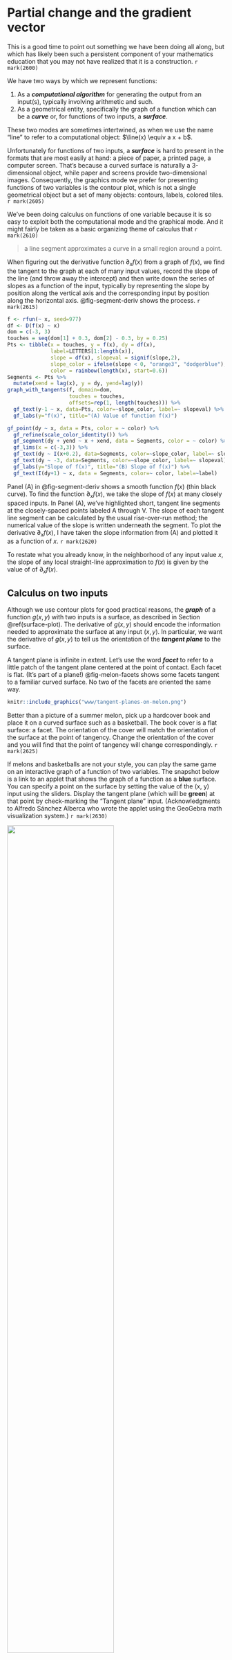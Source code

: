 # Partial change and the gradient vector

This is a good time to point out something we have been doing all along, but which has likely been such a persistent component of your mathematics education that you may not have realized that it is a construction. `r mark(2600)`

We have two ways by which we represent functions:

1. As a ***computational algorithm*** for generating the output from an input(s), typically involving arithmetic and such. 
2. As a geometrical entity, specifically the graph of a function which can be a ***curve*** or, for functions of two inputs, a ***surface***.

These two modes are sometimes intertwined, as when we use the name "line" to refer to a computational object: $\line(x) \equiv a x + b$.

Unfortunately for functions of two inputs, a ***surface*** is hard to present in the formats that are most easily at hand: a piece of paper, a printed page, a computer screen. That's because a curved surface is naturally a 3-dimensional object, while paper and screens provide two-dimensional images. Consequently, the graphics mode we prefer for presenting functions of two variables is the contour plot, which is not a single geometrical object but a set of many objects: contours, labels, colored tiles.  `r mark(2605)`

We've been doing calculus on functions of one variable because it is so easy to exploit both the computational mode and the graphical mode. And it might fairly be taken as a basic organizing theme of calculus that  `r mark(2610)`

> a line segment approximates a curve in a small region around a point.

When figuring out the derivative function $\partial_x f(x)$ from a graph of $f(x)$, we find the tangent to the graph at each of many input values, record the slope of the line (and throw away the intercept) and then write down the series of slopes as a function of the input, typically by representing the slope by position along the vertical axis and the corresponding input by position along the horizontal axis. @fig-segment-deriv shows the process. `r mark(2615)`

```r
f <- rfun(~ x, seed=977)
df <- D(f(x) ~ x)
dom = c(-3, 3)
touches = seq(dom[1] + 0.3, dom[2] - 0.3, by = 0.25)
Pts <- tibble(x = touches, y = f(x), dy = df(x), 
              label=LETTERS[1:length(x)],
              slope = df(x), slopeval = signif(slope,2),
              slope_color = ifelse(slope < 0, "orange3", "dodgerblue"),
              color = rainbow(length(x), start=0.6)) 
Segments <- Pts %>%
  mutate(xend = lag(x), y = dy, yend=lag(y))
graph_with_tangents(f, domain=dom, 
                    touches = touches,
                    offsets=rep(1, length(touches))) %>%
  gf_text(y-1 ~ x, data=Pts, color=~slope_color, label=~ slopeval) %>%
  gf_labs(y="f(x)", title="(A) Value of function f(x)")

gf_point(dy ~ x, data = Pts, color = ~ color) %>%
  gf_refine(scale_color_identity()) %>%
  gf_segment(dy + yend ~ x + xend, data = Segments, color = ~ color) %>%
  gf_lims(x = c(-3,3)) %>%
  gf_text(dy ~ I(x+0.2), data=Segments, color=~slope_color, label=~ slopeval) %>%
  gf_text(dy ~ -3, data=Segments, color=~slope_color, label=~ slopeval) %>%
  gf_labs(y="Slope of f(x)", title="(B) Slope of f(x)") %>%
  gf_text(I(dy+1) ~ x, data = Segments, color=~ color, label=~label)
```

Panel (A) in @fig-segment-deriv shows a smooth function $f(x)$ (thin black curve). To find the function $\partial_x f(x)$, we take the slope of $f(x)$ at many closely spaced inputs. In Panel (A), we've highlighted short, tangent line segments at the closely-spaced points labeled A through V. The slope of each tangent line segment can be calculated by the usual rise-over-run method; the numerical value of the slope is written underneath the segment. To plot the derivative $\partial_x f(x)$, I have taken the slope information from (A) and plotted it as a function of $x$. `r mark(2620)`

To restate what you already know, in the neighborhood of any input value $x$, the slope of any local straight-line approximation to $f(x)$ is given by the value of of $\partial_x f(x)$. 

## Calculus on two inputs

Although we use contour plots for good practical reasons, the ***graph*** of a function $g(x,y)$ with two inputs is a surface, as described in Section \@ref(surface-plot). The derivative of $g(x,y)$ should encode the information needed to approximate the surface at any input $(x,y)$. In particular, we want the derivative of $g(x,y)$ to tell us the orientation of the ***tangent plane*** to the surface.

A tangent plane is infinite in extent. Let's use the word ***facet*** to refer to a little patch of the tangent plane centered at the point of contact. Each facet is flat. (It's part of a plane!) @fig-melon-facets shows some facets tangent to a familiar curved surface. No two of the facets are oriented the same way.

```r
knitr::include_graphics("www/tangent-planes-on-melon.png")
```

Better than a picture of a summer melon, pick up a hardcover book and place it on a curved surface such as a basketball. The book cover is a flat surface: a facet. The orientation of the cover will match the orientation of the surface at the point of tangency. Change the orientation of the cover and you will find that the point of tangency will change correspondingly.  `r mark(2625)`

If melons and basketballs are not your style, you can play the same game on an interactive graph of a function of two variables. The snapshot below is a link to an applet that shows the graph of a function as a **blue** surface. You can specify a point on the surface by setting the value of the (x, y) input using the sliders. Display the tangent plane (which will be **green**) at that point by check-marking the "Tangent plane" input. (Acknowledgments to Alfredo Sánchez Alberca who wrote the applet using the GeoGebra math visualization system.) `r mark(2630)`

<!--
[![](www/geogebra-tangent-app.png)](https://www.geogebra.org/m/wTh7KKd3){:target="_blank"}
-->

<a href="https://www.geogebra.org/m/wTh7KKd3" target="_blank"><img src="www/geogebra-tangent-app.png" width="70%"></a>

 `r mark(2635)`



For the purposes of computation by eye, a contour graph of a surface can be easier to deal with. @fig-whole-plot shows the contour graph of a smoothly varying function. Three points have been labeled A, B, and C.  `r mark(2640)`


```r
g <- rfun(~ x + y, seed=382)
Pts <- tibble::tribble(
  ~ x, ~ y, ~ label,
  -1, 1, "A",
  1.5, 1.2, "B",
  -1.7, -1.7, "C"
)
P <- contour_plot(g(x, y) ~ x + y, domain(x=c(-3,3), y=c(-3,3))) %>%
  gf_text(y ~ x, data = Pts, color="magenta", label=~label) %>%
  gf_refine(coord_fixed())
dx <- D(g(x, y) ~ x)
dy <- D(g(x, y) ~ y)
xA <- -1
yA <- 1
gA <- function(x, y) {g(xA, yA) + dx(xA, yA)*(x-xA) + dy(xA,yA)*(y-yA)}
PA <- contour_plot(gA(x, y) ~ x + y, domain(x=xA + 3*c(-.1, .1), y=yA +3*c(-.1, .1))) %>%
  gf_text(y ~ x, data = Pts %>% filter(label=="A"), label=~label, color="magenta", size=12)%>%
  gf_refine(coord_fixed())
PzA <- contour_plot(g(x, y) ~ x + y, domain(x=xA + 3*c(-.1, .1), y=yA +3*c(-.1, .1))) %>%
  gf_text(y ~ x, data = Pts %>% filter(label=="A"), label=~label, color="magenta", size=12)%>%
  gf_refine(coord_fixed())

xB <- 1.5
yB <- 1.2
gB <- function(x, y) {g(xB, yB) + dx(xB, yB)*(x-xB) + dy(xB,yB)*(y-yB)}
PB<-   contour_plot(gB(x, y) ~ x + y, domain(x=c(xB-.1, xB+.1), y=c(yB-.1, yB+.1))) %>%
  gf_text(y ~ x, data = Pts %>% filter(label=="B"), label=~label, color="magenta", size=12)%>%
  gf_refine(coord_fixed())
PzB <- contour_plot(g(x, y) ~ x + y, domain(x=xB + 1*c(-.1, .1), y=yB +1*c(-.1, .1))) %>%
  gf_text(y ~ x, data = Pts %>% filter(label=="B"), label=~label, color="magenta", size=12)%>%
  gf_refine(coord_fixed())

xC <- -1.7
yC <- -1.7
gC<- function(x, y) {g(xC, yC) + dx(xC, yC)*(x-xC) + dy(xC,yC)*(y-yC)}
PC <- contour_plot(gC(x, y) ~ x + y, domain(x=c(xC-.1, xC+.1), y=c(yC-.1, yC+.1))) %>%
  gf_text(y ~ x, data = Pts %>% filter(label=="C"), label=~label, color="magenta", size=12)%>%
  gf_refine(coord_fixed())
PzC <- contour_plot(g(x, y) ~ x + y, domain(x=xC + 1*c(-.1, .1), y=yC +1*c(-.1, .1))) %>%
  gf_text(y ~ x, data = Pts %>% filter(label=="C"), label=~label, color="magenta", size=12)%>%
  gf_refine(coord_fixed())

```

```r
P
```


Zooming in on each of the marked points presents a simpler picture for each of them, although one that is different for each point. Each zoomed-in plot contains almost parallel, almost evenly spaced contours. If the surface had been exactly planar over the entire zoomed-in domain, the contours would be *exactly* parallel and exactly evenly spaced. We can approach such exact parallelness by zooming in more closely around the labeled point. `r mark(2645)`

```r
PzC
PzA
PzB
```

Just as the function $\line(x) \equiv a x + b$ describes a straight line, the function $\text{plane}(x, y) \equiv a + b x + c y$ describes a plane whose orientation is specified by the value of the parameters $b$ and $c$. (Parameter $a$ is about the vertical location of the plane, not it's orientation.) `r mark(2650)`

In @fig-facet-plot, the facets tangent to the original surface at A, B, and C are displayed. Comparing Figures \@ref(fig:zoomed-plot) and \@ref(fig:facet-plot) you can see that each facet has the same orientation as the surface; the contours face in the same way. `r mark(2655)`


```r
PC
PA
PB
```

Remember that the point of constructing such facets is to generalize the idea of a derivative from a function of one input $f(x)$ to functions of two or more inputs such as $g(x,y)$. Just as the derivative $\partial_x f(x_0)$ reflects the ***slope*** of the *line* tangent to the graph of $f(x)$ at $x=x_0$, our plan for the "derivative" of $g(x_0,y_0)$ is to represent the ***orientation*** of the facet tangent to the graph of $g(x,y)$  at $(x=x_0, y=y_0)$. The question for us now is what information is needed to specify an orientation. `r mark(2660)`

One clue comes from the formula for a function whose graph is a plane oriented in a particular direction:

$$\text{plane}(x,y) \equiv a + b x + cy$$

::: {.scaffolding  data-latex=""}
To explore the roles of the parameters $b$ and $c$ in setting the orientation of the line, open a `r sandbox_link()`. The scaffolding code generates a particular instance of $\text{plane}(x,y)$ and plots it in two ways: a contour plot and a surface plot. Change the numerical values of $b$ and $c$ and observe how the orientation of the planar surface changes in the graphs. You can also see that the value of $a$ is irrelevant to the orientation of the plane, just as the intercept of a straight-line graph is irrelevant to the slope of that line. `r mark(2665)`

```r
plane <- makeFun(a + b*x + c*y ~ x + y, a = 1, b = -2.5, c = 1.6)
if (knitr::is_html_output()) {
  interactive_plot(plane(x, y) ~ x + y, domain(x=c(-2, 2), y=c(-2, 2)))
} else {
  knitr::include_graphics(normalizePath("www/plane-3d.png"))
}
contour_plot(plane(x, y) ~ x + y, domain(x=c(-2, 2), y=c(-2, 2))) %>%
  gf_refine(coord_fixed())
```
As always it can be difficult to extract quantitative information from a surface plot. For the example here, you can see that the high-point on the surface is when $x$ is most negative and $y$ is most positive. Compare that to the contour plot to verify that that two modes are displaying the same surface. `r mark(2670)`


(Note: The `gf_refine(coord_fixed())` part of the contour-plot command makes numerical intervals on the horizontal and vertical axes have the same length.)
:::

An instructive experience is to pick up a rigid, flat object, for instance a smartphone or hardcover book. Hold the object level with pinched fingers at the mid-point of each of the short ends, as shown in @fig-hold-book (left).  `r mark(2675)`

```r
knitr::include_graphics("www/level-book.png")
knitr::include_graphics("www/rotated-book.png")
knitr::include_graphics("www/tipped-book.png")
```
You can tip the object in one direction by raising or lowering one hand. (middle picture) And you can tip the object in the other coordinate direction by rotating the object around the line joining the points grasped by the left and right hands. (right picture) By combining these two motions, you can orient the surface of the object in a wide range of directions.^[In describing the orientation of aircraft and ships, three parameters are used: pitch, roll, and yaw. For a geometrical plane (as opposed to an aircraft or ship, which have distinct front and back ends), yaw isn't applicable.] `r mark(2680)`

The purpose of this lesson is to show that two-numbers are sufficient to dictate the orientation of a plane. In terms of @fig-hold-book these are 1) the amount that one hand is raised relative to the other and 2) the angle of rotation around the hand-to-hand axis. `r mark(2685)`

Similarly, in the formula for a plane, the orientation is set by two numbers, $b$ and $c$ in $\text{plane}(x, y) \equiv a + b x + c y$.

How do we find the right $b$ and $c$ for the tangent facet to a function $g(x,y)$ at a specific input $(x_0, y_0)$? Taking slices of $g(x,y)$ provides the answer. In particular, these two slices:
$$\text{slice}_1(x) \equiv g(x, y_0) = a + b\, x + c\, y_0 \\ \text{slice}_2(y) \equiv g(x_0, y) = a + b x_0 + c\, y$$

Look carefully at the formulas for the slices. In $\text{slice}_1(x)$, the value of $y$ is being held constant at $y=y_0$. Similarly, in $\text{slice}_2(y)$ the value of $x$ is held constant at $x=x_0$.  `r mark(2690)`

The parameters $b$ and $c$ can be read out from the derivatives of the respective slices: $b$ is equal to the derivative of the slice$_1$ function with respect to $x$ evaluated at $x=x_0$, while $c$ is the derivative of the slice$_2$ function with respect to $y$ evaluated at $y=y_0$. Or, in the more compact mathematical notation:

$$b = \partial_x \text{slice}_1(x)\left.\strut\right|_{x=x_0} \ \ \text{and}\ \ c=\partial_y \text{slice}_2(y)\left.\strut\right|_{y=y_0}$$
These derivatives of slice functions are called ***partial derivatives***. The word "partial" refers to examining just one input at a time. In the above formulas, the ${\large |}_{x=x_0}$ means to evaluate the derivative at $x=x_0$ and  ${\large |}_{y=y_0}$ means something similar. `r mark(2695)`

You don't need to create the slices explicitly in order to calculate the partial derivatives. 
Simply differentiate $g(x, y)$ with respect to $x$ in order to get parameter $b$ and differentiate $g(x, y)$ with respect to $y$ to get parameter $c$. To demonstrate, we'll make use of the ***sum*** rule:
$$\partial_x g(x, y) = \underbrace{\partial_x a}_{=0} + \underbrace{\partial_x b x}_{=b} + \underbrace{\partial_x cy}_{=0} = b$$
Similarly, $$\partial_y g(x, y) = \underbrace{\partial_y a}_{=0} + \underbrace{\partial_y b x}_{=0} + \underbrace{\partial_y cy}_{=c} = c$$

::: {.takenote  data-latex=""}
Get in the habit of noticing the subscript on the differentiation symbol $\partial$. When taking, for instance, $\partial_y f(x,y,z, \ldots)$, all variables other than $y$ are to be ***held constant***. Some examples: `r mark(2700)`

$$\partial_y 3 x^2 = 0\ \ \text{but}\ \ \ 
\partial_x 3 x^2 = 6x\\
\ \\
\partial_y 2 x^2 y = 2x^2\ \ \text{but}\ \ \
\partial_x 2 x^2 y = 4 x y
$$
:::


## All other things being equal ...

Recall that the derivative of a function of one variable, say, $\partial_x f(x)$ tells you, at each possible value of the input $x$, how much the output will change proportional to a small change in the value of the input. 

Now that we are in the domain of multiple inputs, writing $h$ to stand for "a small change" is not entirely adequate. Instead, we'll write $dx$ for a small change in the $x$ input and $dy$ for a small change in the $y$ input.

With this notation, we write the first-order polynomial approximation to a function of a single input $x$ as $$f(x+dx) = f(x) + \partial_x f(x) \times dx$$
Applying this notation to functions of two inputs, we have:
$$g(x + \color{magenta}{dx}, y) = g(x,y) + \color{magenta}{\partial_x} g(x,y) \times \color{magenta}{dx}\\
\text{and} \\
g(x, y+\color{brown}{dy}) = g(x,y) + \color{brown}{\partial_y} g(x,y) \times \color{brown}{dy}$$

Each of these statements is about *changing one input* while *holding the other input(s) constant*. Or, as the more familiar expression goes, "The effect of changing one input  **all other things being equal** or **all other things held constant**.^[The Latin phrase for this is *ceteris paribus*, often used in economics.] `r mark(2705)`


Everything we've said about differentiation rules applies not just to functions of one input, $f(x)$, but to functions with two or more inputs, $g(x,y)$, $h(x,y,z)$ and so on.  `r mark(2710)`

## Gradient vector

For functions of two inputs, there are two partial derivatives. For functions of three inputs, there are three partial derivatives. We can, of course, collect the partial derivatives into Cartesian coordinate form. This collection is called the ***gradient vector***. `r mark(2715)`

Just as our notation for differences ($\cal D$) and derivatives ($\partial$) involves unusual typography on the letter "D," the notation for the gradient involves such unusual typography although this time on $\Delta$, the Greek version of "D." For the gradient symbol, turn $\Delta$ on its head: $\nabla$. That is,
$$\nabla g(x,y) \equiv \left(\stackrel\strut\strut\partial_x g(x,y), \ \ \partial_y g(x,y)\right)$$

Note that $\nabla g(x,y)$ is a function of both $x$ and $y$, so in general the gradient vector differs from place to place in the function's domain.

The graphics convention for drawing a gradient vector for a particular input, that is, $\nabla g(x_0, y_0)$, puts an arrow with its root at $(x_0, y_0)$, pointing in direction $\nabla g(x_0, y_0)$, as in @fig-one-grad-arrow. `r mark(2720)`

```r
graw <- rfun( ~ x + y, seed=562)
g <- makeFun(graw(x, y)  ~ x & y)
contour_plot(g(x, y+.2) ~ x + y, domain(x=c(-2,2), y=c(0, 4))) %>%
  gf_text(2 ~ 1, label= ~"(x=1,y=2)", color="orange3", hjust=0, vjust=-0.50) %>%
  gradient_plot(g(x, y) ~ x + y, domain(x=c(1,2), y=c(2, 3)), npts=1, color="orange3", alpha=1) %>%
  gf_refine(coord_fixed())
```

A ***gradient field*** (see @fig-gradient-field-A) is the value of the gradient vector at each point in the function's domain. Graphically, in order to prevent over-crowding, the vectors are drawn at discrete points. The lengths of the drawn vectors are set proportional to the numerical length of $\nabla g(x, y)$, so a short vector means the surface is relatively level, a long vector means the surface is relatively steep.  `r mark(2725)`

```r
contour_plot(g(x, y+.2) ~ x + y, domain(x=c(-2,2), y=c(0, 4))) %>%
  gradient_plot(g(x, y) ~ x + y, color="orange3", alpha=1) %>%
  gf_refine(coord_fixed())
```


## Total derivative (optional)

The name "partial derivative" suggests the existence of some kind of derivative that's not just a part, but the whole thing. The ***total derivative*** is such a whole and gratifyingly made up of it's parts, that is, the partial derivatives.

Suppose you are modeling the temperature of some volume of the atmosphere, given as $T(t, x, y, z)$. This merely says that the temperature depends on both time and location, something that is familiar from everyday life.

The partial derivatives have an easy interpretation: $\partial_t T()$ tells how the temperature is changing over time at a given location, perhaps because of the evaporation or condensation of water vapor. $\partial_x T()$ tells how the temperature changes in the $x$ direction, and so on.

The total derivative gives an overall picture of the changes in a parcel of air, which you can thnk of as a tiny balloon-like structure but without the balloon membrane. The temperature inside the "balloon" may change with time (e.g. condensation or evaporation of water), but as the ballon drifts along with the motion of the air (that is, the wind), the evolving location can change the temperature as well. Think of a balloon caught in an updraft: the temperature goes down as the balloon ascends. 

For an imaginary observer located in the balloon, the temperature is changing with time. Part of this change is the instrinsic change measured by $\partial_t T$ but we need to add to that the changes induces by the evolving location of the balloon.  The partial change in temperature due to a change in altitude is $\partial_z T$, but it's important to realize that the coordinates of the location are themselves functions of time: $x(t), y(t), z(t)$. Seeing the function $T()$ for the observer in the balloon as a function of $t$, we have $T(t, x(t), y(t), z(t))$.  This is a function composition: $T()$ composed with each of $x()$, $y()$, and $z()$. Recall in the chain rule $\partial_v f(g(v)) = \partial_v f(g(v)) \partial_v g(v)$ that the derivative of the composed quantity is the product of two derivatives.

Likewise, the total derivative of temperature with respect to the observer riding in the balloon will be add together the parts due to changes in time (holding position constant), x-coordinate (holding time and the other space coordinates constant), and the like. Signifying the total differentiation with a capital $D$, we have
$$D\, T(t) = \partial_t T() + \partial_x T() \cdot\partial_t x + \partial_y T()\cdot \partial_t y + \partial_z T() \cdot\partial_t z$$
Note that $\partial_t x$ is the velocity of the balloon in the x-direction, and similarly for the other coordinate directions. Writing these velocities as $v_x, v_y, v_z$, the total derivative for temperature of a parcel of air embedded in a moving atmosphere is

$$D\ T(t) = \partial_t T + v_x\, \partial_x T + v_y\, \partial_y T + v_z\, \partial_z T$$
Formulations like this, which put the parts of change together into a whole, are often seen in the mathematics of fluid flow as applied in meteorology and oceanology.

<!-- ## Other optimization algorithms

Nelder-Mead, etc.

`rrr insert_calcZ_exercise("XX.XX", "kcblMf", "Exercises/pony-run-bed.Rmd")`

-->

## Differentials {#sec-differential-skier}

> *A little bit of this, a little bit of that.* --- Stevie Wonder, "The Game of Love"

We have framed calculus in terms of ***functions***: transformations that take one (or more!) quantities as input and return a quantity as output. This was not the original formulation. In this section, we will use the original style in order to demonstrate how you can sometimes skip the step of constructing a function before differentiating to answer a question of the sort: "If this quantity changes by a little bit, how much will another, related quantity change?"

As an example, consider the textbook-style problem of a water skier being pulled along the water by a rope pulled in from the top of a tower of height $H$. The skier is distance $x$ from the tower. As the rope is winched in at a constant rate, does the skier go faster or slower as she approaches the tower.

```r
knitr::include_graphics("www/water-skier.png")
```

In the function style of approach, we can write the position function $x(t)$ with input the length of the rope $L(t)$. Using the diagram, you can see that
$$x(t) = \sqrt{\strut L(t)^2 - H^2}\ .$$

Differentiate both sides with respect to $t$ to get the velocity of the skier: $\partial_t x(t)$ through the chain rule:
$$\underbrace{\partial_t x(t)}_{\partial_t f(g(t))} = \underbrace{\frac{1}{2\sqrt{\strut L(t)^2 - H^2}}}_{\left[ \partial_t f \right](g(t)) } \times \underbrace{\left[2 \partial_t L(t)\right]}_{\partial_t g(t)} = \frac{\partial_t L(t)}{\strut\sqrt{L(t)^2 - H^2}}$$

Now to reformulate the problem without defining a function.

Newton referred to "flowing quantities" or "*fluents*" and to what today is universally called derivatives as "*fluxions*." Newton did not have a notion of ***inputs*** and ***output***.^[The meaning of "output" as "to produce" dates from more than 100 years after Newton's death.]

At about the same time as Newton's inventions, very similar ideas were being given very different names by mathematicians on the European continent. There, an infinitely small change in a quantity was called a "*differential*" and the differential of $x$ was denoted $dx$. 

The first calculus textbook was subtitled, *Of the Calculus of Differentials*, in other words, how to calculate differentials. (See @fig-calcul-des-differences.) Section I of this 1696 text is entitled, "Where we give the rules of this calculation," those rules being recognizably the same as presented in Chapter @sec-prod-comp-rules of this book.



```r
knitr::include_graphics("www/Hopital-part-1.png")
```
Definition I of Section I states, 

> "*We call quantities *variable* that grow or decrease continuously; and to the contrary *constant* quantities are those that remain the same while the others change. ... The infinitely small amount by which a continuous quantity increases or decreases is called the **differential**.*"

The differential is not a derivative. The differential is an ***infinitely small change*** in a quantity and a derivative is a ***rate of change***. The differential of a quantity $x$ is written $dx$ in the textbook.^[A "warning" is given in the textbook that the symbol $d$ will always be used to mark the differential of a variable quantity and that $d$ will never be used to indicate a parameter.]

The point of Section I of de l'Hôpital's textbook is to present the rules by which the differentials of complex quantities can be calculated. You'll recognize the product rule in de l'Hôpital's notation: 

```r
knitr::include_graphics("www/lhopitals-product-rule.png")
```

The Pythagorean theorem relates the various quantities this way: 

$$L^2 = x^2 + H^2$$

The differential of each side of the equation refers to "a little bit" of increase in the quantity on that side of the equation:
$$d(L^2) = d(x^2)\ \ \ \implies\ \ \ 2 L\, dL = 2 x\, dx$$ where we've used one of the "rules" for calculating differentials. This gives us
$$dx = \frac{L}{x} dL$$
Think of this as a recipe for calculating $dx$. If you tell me $L$, $x$, and $dL$ then you can calculate the value of $dx$. For instance, suppose the tower is 52 feet tall and that there is $L=173$ feet of tow-rope extending to the skier. The Pythagorean theorem tells us the skier is $x=165$ feet from the base of the tower.  The rope is, let us suppose, being pulled in at the top of the tower at $dL = 10$ feet per second. How fast is $x$ changing?
$$dx = \frac{173\ \text{ft}}{165\ \text{ft}} \times 10 \text{ft s}^{-2} = 10.05\ \text{ft s}^{-1}$$

We'll return to "a little bit of this" when we explore how to add up little bits to get the whole in Chapter @sec-accum-symbolic.



## Exercises

`r insert_calcZ_exercise("24.01", "xdkw", "Exercises/gradient-field-orange.Rmd")`

`r insert_calcZ_exercise("24.02", "9iowVB", "Exercises/partial-purple.Rmd")`

`r insert_calcZ_exercise("24.04", "qdkw", "Exercises/partial-tan.Rmd")`

`r insert_calcZ_exercise("24.06", "uekses", "Exercises/partial-doctor.Rmd")`


`r insert_calcZ_exercise("24.07", "RbuhMy", "Exercises/child-hide-lamp.Rmd")`

`r insert_calcZ_exercise("24.08", "lkwciw", "Exercises/gradient-field-blue.Rmd")`


`r insert_calcZ_exercise("24.10", "wkd83", "Exercises/gradient-field-red.Rmd")`

`r insert_calcZ_exercise("24.12", "tPsfoR", "Exercises/boy-iron-dish.Rmd")`

`r insert_calcZ_exercise("24.13", "YMxxSG", "Exercises/buck-lie-plant.Rmd")`

`r insert_calcZ_exercise("24.14", "vkdlw", "Exercises/partial-house.Rmd")`

`r insert_calcZ_exercise("24.16", "72ldw", "Exercises/spider-blow-lamp.Rmd")`


`r insert_calcZ_exercise("24.18", "oekse", "Exercises/grass-grows-red.Rmd")`


`r insert_calcZ_exercise("24.20", "ZQlUv4", "Exercises/shark-bite-sheet.Rmd")`
